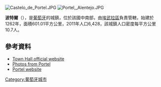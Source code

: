 {{Coord|38|18|N|7|42|W|display=title}}

[[Image:Castelo_de_Portel.JPG|right]]
[[Image:Portel,_Alentejo.JPG|right]]

'''波特爾'''（{{lang-pt|Portel}}），是[[葡萄牙|葡萄牙]]的城鎮，位於該國中南部，由[[埃武拉區|埃武拉區]]負責管轄，始建於1262年，面積601.01平方公里，2011年人口6,428，該城鎮人口密度每平方公里10.7人。

==參考資料==
*[http://www.cm-portel.pt/ Town Hall official website] {{Wayback|url=http://www.cm-portel.pt/ |date=20050511081648 }}
*[http://www.flickr.com/photos/vitor107/sets/72057594072906700/ Photos from Portel] {{Wayback|url=http://www.flickr.com/photos/vitor107/sets/72057594072906700/ |date=20121109015148 }}
*[http://www.portel.ws/ Portel website] {{Wayback|url=http://www.portel.ws/ |date=20201203005713 }}

{{Portugal-geo-stub}}
[[Category:葡萄牙城市|Category:葡萄牙城市]]